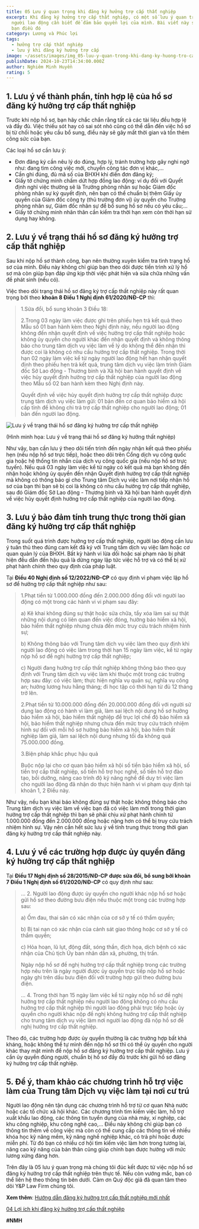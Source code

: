 ```yaml
---
title: 05 Lưu ý quan trọng khi đăng ký hưởng trợ cấp thất nghiệp
excerpt: Khi đăng ký hưởng trợ cấp thất nghiệp, có một số lưu ý quan trọng mà
  người lao động cần biết để đảm bảo quyền lợi của mình. Bài viết này sẽ giúp
  bạn điều đó
category: Lương và Phúc lợi
tags:
  - hưởng trợ cấp thất nghiệp
  - lưu ý khi đăng ký hưởng trợ cấp
image: ~/assets/images/img_05-luu-y-quan-trong-khi-dang-ky-huong-tro-cap-that-nghiep.jpg
publishDate: 2024-10-23T14:34:00.000Z
author: Nghiêm Minh Huyền
rating: 5
---
```


## 1. Lưu ý về thành phần, tính hợp lệ của hồ sơ đăng ký hưởng trợ cấp thất nghiệp

Trước khi nộp hồ sơ, bạn hãy chắc chắn rằng tất cả các tài liệu đều hợp lệ và đầy đủ. Việc thiếu sót hay có sai sót nhỏ cũng có thể dẫn đến việc hồ sơ bị từ chối hoặc yêu cầu bổ sung, điều này sẽ gây mất thời gian và tốn thêm công sức của bạn.

Các loại hồ sơ cần lưu ý:

* Đơn đăng ký cần nêu lý do đúng, hợp lý, tránh trường hợp gây nghi ngờ như: đang tìm công việc mới, chuyển công tác đơn vị khác,...
* Cần ghi đúng, đủ mã số của BHXH khi điền đơn đăng ký;
* Giấy tờ chứng minh chấm dứt hợp đồng lao động: ví dụ đối với Quyết định nghỉ việc thường sẽ là Trưởng phòng nhân sự hoặc Giám đốc phòng nhân sự ký quyết định, nên bạn có thể chuẩn bị thêm Giấy ủy quyền của Giám đốc công ty (thủ trưởng đơn vị) ủy quyền cho Trưởng phòng nhân sự, Giám đốc nhân sự để bổ sung hồ sơ nếu có yêu cầu;... 
* Giấy tờ chứng minh nhân thân cần kiểm tra thời hạn xem còn thời hạn sử dụng hay không.

## 2. Lưu ý về trạng thái hồ sơ đăng ký hưởng trợ cấp thất nghiệp

Sau khi nộp hồ sơ thành công, bạn nên thường xuyên kiểm tra tình trạng hồ sơ của mình. Điều này không chỉ giúp bạn theo dõi được tiền trình xử lý hồ sơ mà còn giúp bạn đáp ứng kịp thời việc phát hiện và sửa chữa những vấn đề phát sinh (nếu có).

Việc theo dõi trạng thái hồ sơ đăng ký trợ cấp thất nghiệp này rất quan trọng bởi theo **khoản 8 Điều 1 Nghị định 61/2020/NĐ-CP** thì: 

> 1.Sửa đổi, bổ sung khoản 3 Điều 18:
>
> 2.Trong 03 ngày làm việc được ghi trên phiếu hẹn trả kết quả theo Mẫu số 01 ban hành kèm theo Nghị định này, nếu người lao động không đến nhận quyết định về việc hưởng trợ cấp thất nghiệp hoặc không ủy quyền cho người khác đến nhận quyết định và không thông báo cho trung tâm dịch vụ việc làm về lý do không thể đến nhận thì được coi là không có nhu cầu hưởng trợ cấp thất nghiệp. Trong thời hạn 02 ngày làm việc kể từ ngày người lao động hết hạn nhận quyết định theo phiếu hẹn trả kết quả, trung tâm dịch vụ việc làm trình Giám đốc Sở Lao động - Thương binh và Xã hội ban hành quyết định về việc hủy quyết định hưởng trợ cấp thất nghiệp của người lao động theo Mẫu số 02 ban hành kèm theo Nghị định này.
>
> Quyết định về việc hủy quyết định hưởng trợ cấp thất nghiệp được trung tâm dịch vụ việc làm gửi: 01 bản đến cơ quan bảo hiểm xã hội cấp tỉnh để không chi trả trợ cấp thất nghiệp cho người lao động; 01 bản đến người lao động.

![Lưu ý về trạng thái hồ sơ đăng ký hưởng trợ cấp thất nghiệp](~/assets/images/luu-y-ve-trang-thai-ho-so-dang-ky-huong-tro-cap-that-nghiep.jpg "Lưu ý về trạng thái hồ sơ đăng ký hưởng trợ cấp thất nghiệp")

(Hình minh họa: Lưu ý về trạng thái hồ sơ đăng ký hưởng thất nghiệp)

Như vậy, bạn cần lưu ý theo dõi tiến trình đến ngày nhận kết quả theo phiếu hẹn (nếu nộp hồ sơ trực tiếp), hoặc theo dõi trên Cổng dịch vụ công quốc gia hoặc hệ thống tin nhắn của dịch vụ công quốc gia (nếu nộp hồ sơ trực tuyến). Nếu quá 03 ngày làm việc kể từ ngày có kết quả mà bạn không đến nhận hoặc không ủy quyền đến nhận Quyết định hưởng trợ cấp thất nghiệp mà không có thông báo gì cho Trung tâm Dịch vụ việc làm nơi tiếp nhận hồ sơ của bạn thì bạn sẽ bị coi là không có nhu cầu hưởng trợ cấp thất nghiệp, sau đó Giám đốc Sở Lao động - Thương binh và Xã hội ban hành quyết định về việc hủy quyết định hưởng trợ cấp thất nghiệp của người lao động.

## 3. Lưu ý bảo đảm tính trung thực trong thời gian đăng ký hưởng trợ cấp thất nghiệp

Trong suốt quá trình được hưởng trợ cấp thất nghiệp, người lao động cần lưu ý tuân thủ theo đúng cam kết đã ký với Trung tâm dịch vụ việc làm hoặc cơ quan quản lý của BHXH. Bất kỳ hành vi lừa dối hoặc sai phạm nào bị phát hiện đều dẫn đến hậu quả là dừng ngay lập tức việc hỗ trợ và có thể bị xử phạt hành chính theo quy định của pháp luật.

Tại **Điều 40 Nghị định số 12/2022/NĐ-CP** có quy định vi phạm việc lập hồ sơ để hưởng trợ cấp thất nghiệp như sau:

> 1.Phạt tiền từ 1.000.000 đồng đến 2.000.000 đồng đối với người lao động có một trong các hành vi vi phạm sau đây:
>
> a) Kê khai không đúng sự thật hoặc sửa chữa, tẩy xóa làm sai sự thật những nội dung có liên quan đến việc đóng, hưởng bảo hiểm xã hội, bảo hiểm thất nghiệp nhưng chưa đến mức truy cứu trách nhiệm hình sự;
>
> b) Không thông báo với Trung tâm dịch vụ việc làm theo quy định khi người lao động có việc làm trong thời hạn 15 ngày làm việc, kể từ ngày nộp hồ sơ đề nghị hưởng trợ cấp thất nghiệp;
>
> c) Người đang hưởng trợ cấp thất nghiệp không thông báo theo quy định với Trung tâm dịch vụ việc làm khi thuộc một trong các trường hợp sau đây: có việc làm; thực hiện nghĩa vụ quân sự, nghĩa vụ công an; hưởng lương hưu hằng tháng; đi học tập có thời hạn từ đủ 12 tháng trở lên.
>
> 2.Phạt tiền từ 10.000.000 đồng đến 20.000.000 đồng đối với người sử dụng lao động có hành vi làm giả, làm sai lệch nội dung hồ sơ hưởng bảo hiểm xã hội, bảo hiểm thất nghiệp để trục lợi chế độ bảo hiểm xã hội, bảo hiểm thất nghiệp nhưng chưa đến mức truy cứu trách nhiệm hình sự đối với mỗi hồ sơ hưởng bảo hiểm xã hội, bảo hiểm thất nghiệp làm giả, làm sai lệch nội dung nhưng tối đa không quá 75.000.000 đồng.
>
> 3.Biện pháp khắc phục hậu quả
>
> Buộc nộp lại cho cơ quan bảo hiểm xã hội số tiền bảo hiểm xã hội, số tiền trợ cấp thất nghiệp, số tiền hỗ trợ học nghề, số tiền hỗ trợ đào tạo, bồi dưỡng, nâng cao trình độ kỹ năng nghề để duy trì việc làm cho người lao động đã nhận do thực hiện hành vi vi phạm quy định tại khoản 1, 2 Điều này.

Như vậy, nếu bạn khai báo không đúng sự thật hoặc không thông báo cho Trung tâm dịch vụ việc làm về việc bạn đã có việc làm mới trong thời gian hưởng trợ cấp thất nghiệp thì bạn sẽ phải chịu xử phạt hành chính từ 1.000.000 đồng đến 2.000.000 đồng hoặc nặng hơn có thể bị truy cứu trách nhiệm hình sự. Vậy nên cần hết sức lưu ý về tính trung thực trong thời gian đăng ký hưởng trợ cấp thất nghiệp này.

<YouTube id="l9ah2vPMJd0" />

## 4. Lưu ý về các trường hợp được ủy quyền đăng ký hưởng trợ cấp thất nghiệp

Tại **Điều 17 Nghị định số 28/2015/NĐ-CP** **được sửa đổi, bổ sung bởi khoản 7 Điều 1 Nghị định số 61/2020/NĐ-CP** có quy định như sau: 

>  … 2. Người lao động được ủy quyền cho người khác nộp hồ sơ hoặc gửi hồ sơ theo đường bưu điện nếu thuộc một trong các trường hợp sau:
>
> a) Ốm đau, thai sản có xác nhận của cơ sở y tế có thẩm quyền;
>
> b) Bị tai nạn có xác nhận của cảnh sát giao thông hoặc cơ sở y tế có thẩm quyền;
>
> c) Hỏa hoạn, lũ lụt, động đất, sóng thần, địch họa, dịch bệnh có xác nhận của Chủ tịch Ủy ban nhân dân xã, phường, thị trấn.
>
> Ngày nộp hồ sơ đề nghị hưởng trợ cấp thất nghiệp trong các trường hợp nêu trên là ngày người được ủy quyền trực tiếp nộp hồ sơ hoặc ngày ghi trên dấu bưu điện đối với trường hợp gửi theo đường bưu điện.
>
> … 4. Trong thời hạn 15 ngày làm việc kể từ ngày nộp hồ sơ đề nghị hưởng trợ cấp thất nghiệp nếu người lao động không có nhu cầu hưởng trợ cấp thất nghiệp thì người lao động phải trực tiếp hoặc ủy quyền cho người khác nộp đề nghị không hưởng trợ cấp thất nghiệp cho trung tâm dịch vụ việc làm nơi người lao động đã nộp hồ sơ đề nghị hưởng trợ cấp thất nghiệp.

Theo đó, các trường hợp được ủy quyền thường là các trường hợp bất khả kháng, hoặc không thể tự mình đến nộp hồ sơ thì có thể ủy quyền cho người khác thay mặt mình để nộp hồ sơ đăng ký hưởng trợ cấp thất nghiệp. Lưu ý cần ủy quyền đúng người, chuẩn bị hồ sơ đầy đủ trước khi gửi hồ sơ đăng ký hưởng trợ cấp thất nghiệp.

## 5. Để ý, tham khảo các chương trình hỗ trợ việc làm của Trung tâm Dịch vụ việc làm tại nơi cư trú

Người lao động nên tận dụng các chương trình hỗ trợ từ cơ quan Nhà nước hoặc các tổ chức xã hội khác. Các chương trình tìm kiếm việc làm, hỗ trợ xuất khẩu lao động, các thông tin tuyển dụng của nhà máy, xí nghiệp, các khu công nghiệp, khu công nghệ cao,... Điều này không chỉ giúp bạn có thông tin thêm về công việc mà còn có thể cung cấp các thông tin về  nhiều khóa học kỹ năng mềm, kỹ năng nghề nghiệp khác, có trả phí hoặc được miễn phí. Từ đó bạn có nhiều cơ hội tìm kiếm việc làm hơn trong tương lai, nâng cao kỹ năng của bản thân cũng giúp chính bạn được hưởng với mức lương xứng đáng hơn.

Trên đây là 05 lưu ý quan trọng mà chúng tôi đúc kết được từ việc nộp hồ sơ đăng ký hưởng trợ cấp thất nghiệp trên thực tế. Nếu còn vướng mắc, bạn có thể liên hệ theo thông tin bên dưới. Cảm ơn Quý độc giả đã quan tâm theo dõi Y&P Law Firm chúng tôi.

**Xem thêm**: [Hướng dẫn đăng ký hưởng trợ cấp thất nghiệp mới nhất](https://yplawfirm.vn/lao-dong/huong-tro-cap-that-nghiep-huong-dan-va-dieu-kien-can-biet-de-nhan-ho-tro)

[04 Lợi ích khi đăng ký hưởng trợ cấp thất nghiệp](https://vinhphuclawyers.vn/kien-thuc-phap-ly/lao-dong/04-loi-ich-khi-dang-ky-huong-tro-cap-that-nghiep-36051.htm)

**\#NMH**
